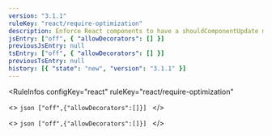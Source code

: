 ```yaml
---
version: "3.1.1"
ruleKey: "react/require-optimization"
description: Enforce React components to have a shouldComponentUpdate method
jsEntry: ["off", { "allowDecorators": [] }]
previousJsEntry: null
tsEntry: ["off", { "allowDecorators": [] }]
previousTsEntry: null
history: [{ "state": "new", "version": "3.1.1" }]
---
```


<RuleInfos 
  configKey="react" 
  ruleKey="react/require-optimization" 
>
  <>
    ```json
    ["off",{"allowDecorators":[]}]
    ```
  </>

  <>
    ```json
    ["off",{"allowDecorators":[]}]
    ```
  </>
</RuleInfos>
